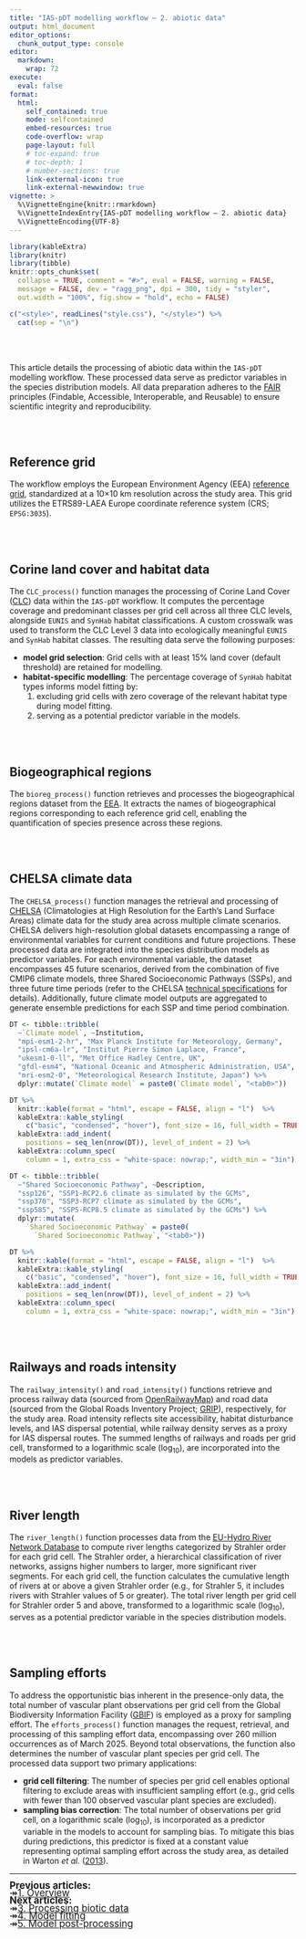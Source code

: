 ```yaml
---
title: "IAS-pDT modelling workflow — 2. abiotic data"
output: html_document
editor_options: 
  chunk_output_type: console
editor: 
  markdown: 
    wrap: 72
execute: 
  eval: false
format:
  html:
    self_contained: true
    mode: selfcontained
    embed-resources: true
    code-overflow: wrap
    page-layout: full
    # toc-expand: true
    # toc-depth: 1
    # number-sections: true
    link-external-icon: true
    link-external-newwindow: true
vignette: >
  %\VignetteEngine{knitr::rmarkdown}
  %\VignetteIndexEntry{IAS-pDT modelling workflow — 2. abiotic data}
  %\VignetteEncoding{UTF-8}
---
```


```r
library(kableExtra)
library(knitr)
library(tibble)
knitr::opts_chunk$set(
  collapse = TRUE, comment = "#>", eval = FALSE, warning = FALSE,
  message = FALSE, dev = "ragg_png", dpi = 300, tidy = "styler",
  out.width = "100%", fig.show = "hold", echo = FALSE)
```

```r
c("<style>", readLines("style.css"), "</style>") %>% 
  cat(sep = "\n")
```

<br/><br/>

This article details the processing of abiotic data within the `IAS-pDT` modelling workflow. These processed data serve as predictor variables in the species distribution models. All data preparation adheres to the <a href="https://doi.org/10.1038/sdata.2016.18" target="_blank" class="ll">FAIR</a> principles (Findable, Accessible, Interoperable, and Reusable) to ensure scientific integrity and reproducibility.

<br/><br/>

## Reference grid

The workflow employs the European Environment Agency (EEA) <a href="https://www.eea.europa.eu/en/datahub/datahubitem-view/3c362237-daa4-45e2-8c16-aaadfb1a003b" target="_blank" class="ll">reference grid</a>, standardized at a 10&times;10 km resolution across the study area. This grid utilizes the ETRS89-LAEA Europe coordinate reference system (CRS; `EPSG:3035`).

<br/><br/>

## Corine land cover and habitat data

The `CLC_process()` function manages the processing of Corine Land Cover (<a href="https://land.copernicus.eu/en/products/corine-land-cover/clc2018" target="_blank" class="ll">CLC</a>) data within the `IAS-pDT` workflow. It computes the percentage coverage and predominant classes per grid cell across all three CLC levels, alongside `EUNIS` and `SynHab` habitat classifications. A custom crosswalk was used to transform the CLC Level 3 data into ecologically meaningful `EUNIS` and `SynHab` habitat classes. The resulting data serve the following purposes:

- **model grid selection**: Grid cells with at least 15% land cover (default threshold) are retained for modelling.
- **habitat-specific modelling**: The percentage coverage of `SynHab` habitat types informs model fitting by:
  1. excluding grid cells with zero coverage of the relevant habitat type during model fitting.
  2. serving as a potential predictor variable in the models.

<br/><br/>

## Biogeographical regions

The `bioreg_process()` function retrieves and processes the biogeographical regions dataset from the <a href="https://www.eea.europa.eu/en/datahub/datahubitem-view/11db8d14-f167-4cd5-9205-95638dfd9618" target="_blank" class="ll">EEA</a>. It extracts the names of biogeographical regions corresponding to each reference grid cell, enabling the quantification of species presence across these regions.

<br/><br/>

## CHELSA climate data

The `CHELSA_process()` function manages the retrieval and processing of <a href="https://chelsa-climate.org/" target="_blank" class="ll">CHELSA</a> (Climatologies at High Resolution for the Earth’s Land Surface Areas) climate data for the study area across multiple climate scenarios. CHELSA delivers high-resolution global datasets encompassing a range of environmental variables for current conditions and future projections. These processed data are integrated into the species distribution models as predictor variables. For each environmental variable, the dataset encompasses 45 future scenarios, derived from the combination of five CMIP6 climate models, three Shared Socioeconomic Pathways (SSPs), and three future time periods (refer to the CHELSA <a href="https://chelsa-climate.org/wp-admin/download-page/CHELSA_tech_specification_V2.pdf" target="_blank" class="ll">technical specifications</a> for details). Additionally, future climate model outputs are aggregated to generate ensemble predictions for each SSP and time period combination.

```r
DT <- tibble::tribble(
  ~`Climate model`, ~Institution,
  "mpi-esm1-2-hr", "Max Planck Institute for Meteorology, Germany",
  "ipsl-cm6a-lr", "Institut Pierre Simon Laplace, France",
  "ukesm1-0-ll", "Met Office Hadley Centre, UK",
  "gfdl-esm4", "National Oceanic and Atmospheric Administration, USA",
  "mri-esm2-0", "Meteorological Research Institute, Japan") %>% 
  dplyr::mutate(`Climate model` = paste0(`Climate model`, "<tab0>"))

DT %>% 
  knitr::kable(format = "html", escape = FALSE, align = "l")  %>%
  kableExtra::kable_styling(
    c("basic", "condensed", "hover"), font_size = 16, full_width = TRUE) %>%
  kableExtra::add_indent(
    positions = seq_len(nrow(DT)), level_of_indent = 2) %>% 
  kableExtra::column_spec(
    column = 1, extra_css = "white-space: nowrap;", width_min = "3in")
```

```r
DT <- tibble::tribble(
  ~"Shared Socioeconomic Pathway", ~Description,
  "ssp126", "SSP1-RCP2.6 climate as simulated by the GCMs",
  "ssp370", "SSP3-RCP7 climate as simulated by the GCMs",
  "ssp585", "SSP5-RCP8.5 climate as simulated by the GCMs") %>% 
  dplyr::mutate(
    `Shared Socioeconomic Pathway` = paste0(
      `Shared Socioeconomic Pathway`, "<tab0>"))

DT %>% 
  knitr::kable(format = "html", escape = FALSE, align = "l")  %>%
  kableExtra::kable_styling(
    c("basic", "condensed", "hover"), font_size = 16, full_width = TRUE) %>%
  kableExtra::add_indent(
    positions = seq_len(nrow(DT)), level_of_indent = 2) %>% 
  kableExtra::column_spec(
    column = 1, extra_css = "white-space: nowrap;", width_min = "3in")
```

<br/><br/>

## Railways and roads intensity

The `railway_intensity()` and `road_intensity()` functions retrieve and process railway data (sourced from <a href="https://www.openrailwaymap.org/" target="_blank" class="ll">OpenRailwayMap</a>) and road data (sourced from the Global Roads Inventory Project; <a href="https://www.globio.info/download-grip-dataset" target="_blank" class="ll">GRIP</a>), respectively, for the study area. Road intensity reflects site accessibility, habitat disturbance levels, and IAS dispersal potential, while railway density serves as a proxy for IAS dispersal routes. The summed lengths of railways and roads per grid cell, transformed to a logarithmic scale (log<sub>10</sub>), are incorporated into the models as predictor variables.

<br/><br/>

## River length

The `river_length()` function processes data from the <a href="https://land.copernicus.eu/en/products/eu-hydro/eu-hydro-river-network-database" target="_blank" class="ll">EU-Hydro River Network Database</a> to compute river lengths categorized by Strahler order for each grid cell. The Strahler order, a hierarchical classification of river networks, assigns higher numbers to larger, more significant river segments. For each grid cell, the function calculates the cumulative length of rivers at or above a given Strahler order (e.g., for Strahler 5, it includes rivers with Strahler values of 5 or greater). The total river length per grid cell for Strahler order 5 and above, transformed to a logarithmic scale (log<sub>10</sub>), serves as a potential predictor variable in the species distribution models.

<br/><br/>

## Sampling efforts

To address the opportunistic bias inherent in the presence-only data, the total number of vascular plant observations per grid cell from the Global Biodiversity Information Facility (<a href="https://www.gbif.org/" target="_blank" class="ll">GBIF</a>) is employed as a proxy for sampling effort. The `efforts_process()` function manages the request, retrieval, and processing of this sampling effort data, encompassing over 260 million occurrences as of March 2025. Beyond total observations, the function also determines the number of vascular plant species per grid cell. The processed data support two primary applications:

- **grid cell filtering**: The number of species per grid cell enables optional filtering to exclude areas with insufficient sampling effort (e.g., grid cells with fewer than 100 observed vascular plant species are excluded).
- **sampling bias correction**: The total number of observations per grid cell, on a logarithmic scale (log<sub>10</sub>), is incorporated as a predictor variable in the models to account for sampling bias. To mitigate this bias during predictions, this predictor is fixed at a constant value representing optimal sampling effort across the study area, as detailed in Warton *et al.* (<a href="https://doi.org/10.1371/journal.pone.0079168" target="_blank" class="ll">2013</a>).

<hr class="hr1">

<span style="font-size: 1.2em; line-height: 0.8;">
<b>Previous articles:</b><br/>
<tab>&#8608;<tab><a href="workflow_1_overview.html" class="ll">1. Overview</a><br/>
<b>Next articles:</b><br/>
<tab>&#8608;<tab><a href="workflow_3_biotic_data.html" class="ll">3. Processing biotic data</a><br/>
<tab>&#8608;<tab><a href="workflow_4_model_fitting.html" class="ll">4. Model fitting</a><br/>
<tab>&#8608;<tab><a href="workflow_5_model_postprocess.html" class="ll">5. Model post-processing</a><br/>
</span>
